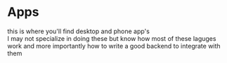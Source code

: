 # Apps
this is where you'll find desktop and phone app's  
I may not specialize in doing these but know how most of these laguges work 
and more importantly how to write a good backend to integrate with them 
